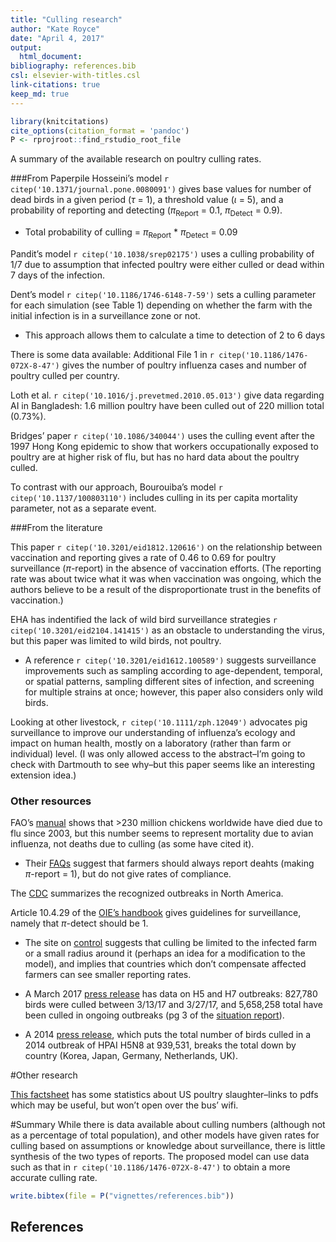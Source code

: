 ```yaml
---
title: "Culling research"
author: "Kate Royce"
date: "April 4, 2017"
output:
  html_document:
bibliography: references.bib
csl: elsevier-with-titles.csl
link-citations: true
keep_md: true
---
```


```r
library(knitcitations)
cite_options(citation_format = 'pandoc')
P <- rprojroot::find_rstudio_root_file
```

A summary of the available research on poultry culling rates.

###From Paperpile
Hosseini's model `r citep('10.1371/journal.pone.0080091')` gives base values for number of dead birds in a given period ($\tau$ = 1), a threshold value ($\iota$ = 5), and a probability of reporting and detecting ($\pi$~Report~ = 0.1, $\pi$~Detect~ = 0.9).

- Total probability of culling = $\pi$~Report~ * $\pi$~Detect~ = 0.09

Pandit's model `r citep('10.1038/srep02175')` uses a culling probability of 1/7 due to assumption that infected poultry were either culled or dead within 7 days of the infection. 

Dent's model `r citep('10.1186/1746-6148-7-59')` sets a culling parameter for each simulation (see Table 1) depending on whether the farm with the initial infection is in a surveillance zone or not.

- This approach allows them to calculate a time to detection of 2 to 6 days 

There is some data available: Additional File 1 in `r citep('10.1186/1476-072X-8-47')` gives the number of poultry influenza cases and number of poultry culled per country.

Loth et al. `r citep('10.1016/j.prevetmed.2010.05.013')` give data regarding AI in Bangladesh: 1.6 million poultry have been culled out of 220 million total (0.73%).

Bridges' paper `r citep('10.1086/340044')` uses the culling event after the 1997 Hong Kong epidemic to show that workers occupationally exposed to poultry are at higher risk of flu, but has no hard data about the poultry culled.

To contrast with our approach, Bourouiba's model `r citep('10.1137/100803110')` includes culling in its per capita mortality parameter, not as a separate event.

###From the literature

This paper `r citep('10.3201/eid1812.120616')` on the relationship between vaccination and reporting gives a rate of 0.46 to 0.69 for poultry surveillance ($\pi$-report) in the absence of vaccination efforts. (The reporting rate was about twice what it was when vaccination was ongoing, which the authors believe to be a result of the disproportionate trust in the benefits of vaccination.)

EHA has indentified the lack of wild bird surveillance strategies `r citep('10.3201/eid2104.141415')` as an obstacle to understanding the virus, but this paper was limited to wild birds, not poultry.

- A reference `r citep('10.3201/eid1612.100589')` suggests surveillance improvements such as sampling according to age-dependent, temporal, or spatial patterns, sampling different sites of infection, and screening for multiple strains at once; however, this paper also considers only wild birds.

Looking at other livestock, `r citep('10.1111/zph.12049')` advocates pig surveillance to improve our understanding of influenza's ecology and impact on human health, mostly on a laboratory (rather than farm or individual) level. (I was only allowed access to the abstract--I'm going to check with Dartmouth to see why--but this paper seems like an interesting extension idea.)


### Other resources

FAO's [manual](http://www.fao.org/3/a-a1521e.pdf) shows that  >230 million chickens worldwide have died due to flu since 2003, but this number seems to represent mortality due to avian influenza, not deaths due to culling (as some  have cited it).

- Their [FAQs](http://www.fao.org/avianflu/en/qanda.html) suggest that farmers should always report deahts (making $\pi$-report = 1), but do not give rates of compliance.

The [CDC](https://www.cdc.gov/flu/avianflu/outbreaks.htm) summarizes the recognized outbreaks in North America.

Article 10.4.29 of the [OIE's handbook](http://www.oie.int/index.php?id=169&L=0&htmfile=chapitre_avian_influenza_viruses.htm) gives guidelines for surveillance, namely that $\pi$-detect should be 1.

- The site on [control](http://www.oie.int/en/animal-health-in-the-world/web-portal-on-avian-influenza/early-detection-warning-diagnostic-confirmation/) suggests that culling be limited to the infected farm or a small radius around it (perhaps an idea for a modification to the model), and implies that countries which don't compensate affected farmers can see smaller reporting rates.

- A March 2017 [press release](http://www.oie.int/en/animal-health-in-the-world/update-on-avian-influenza/2017/) has data on H5 and H7 outbreaks: 827,780 birds were culled between 3/13/17 and 3/27/17, and 5,658,258 total have been culled in ongoing outbreaks (pg 3 of the [situation report](http://www.oie.int/fileadmin/Home/eng/Animal_Health_in_the_World/docs/pdf/OIE_AI_situation_report/OIE_SituationReport__AI_3_28Mar2017.pdf)).

- A 2014 [press release](http://www.oie.int/for-the-media/press-releases/detail/article/questions-and-answers-on-high-pathogenic-h5n8-avian-influenza-strain-update-27112014/), which puts the total number of birds culled in a 2014 outbreak of HPAI H5N8 at 939,531, breaks the total down by country (Korea, Japan, Germany, Netherlands, UK).

#Other research

[This factsheet](https://www.usda.gov/sites/default/files/documents/nass-poultry-stats-factsheet.pdf) has some statistics about US poultry slaughter--links to pdfs which may be useful, but won't open over the bus' wifi.


#Summary 
While there is data available about culling numbers (although not as a percentage of total population), and other models have given rates for culling based on assumptions or knowledge about surveillance, there is little synthesis of the two types of reports. The proposed model can use data such as that in `r citep('10.1186/1476-072X-8-47')` to obtain a more accurate culling rate.


```r
write.bibtex(file = P("vignettes/references.bib"))
```

## References

<div id="refs"></div>
